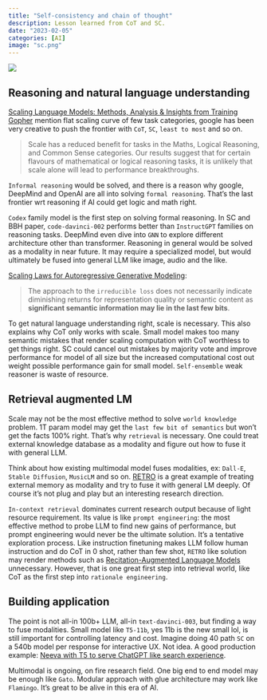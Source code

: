 ```yaml
---
title: "Self-consistency and chain of thought"
description: Lesson learned from CoT and SC. 
date: "2023-02-05"
categories: [AI]
image: "sc.png"
---
```

![](sc.png)

## Reasoning and natural language understanding
[Scaling Language Models: Methods, Analysis & Insights from Training Gopher](http://arxiv.org/abs/2112.11446) mention flat scaling curve of few task categories, google has been very creative to push the frontier with `CoT`, `SC`, `least to most` and so on.

> Scale has a reduced benefit for tasks in the Maths, Logical Reasoning, and Common Sense categories. Our results suggest that for certain flavours of mathematical or logical reasoning tasks, it is unlikely that scale alone will lead to performance breakthroughs. 
 
`Informal reasoning` would be solved, and there is a reason why google, DeepMind and OpenAI are all into solving `formal reasoning`. That's the last frontier wrt reasoning if AI could get logic and math right.

`Codex` family model is the first step on solving formal reasoning. In SC and BBH paper, `code-davinci-002` performs better than `InstructGPT` families on reasoning tasks. DeepMind even dive into `GNN` to explore different architecture other than transformer. Reasoning in general would be solved as a modality in near future. It may require a specialized model, but would ultimately be fused into general LLM like image, audio and the like. 

[Scaling Laws for Autoregressive Generative Modeling](http://arxiv.org/abs/2010.14701):

> The approach to the `irreducible loss` does not necessarily indicate diminishing returns for representation quality or semantic content as **significant semantic information may lie in the last few bits**.

To get natural language understanding right, scale is necessary. This also explains why CoT only works with scale. Small model makes too many semantic mistakes that render scaling computation with CoT worthless to get things right. SC could cancel out mistakes by majority vote and improve performance for model of all size but the increased computational cost out weight possible performance gain for small model. `Self-ensemble` weak reasoner is waste of resource. 

## Retrieval augmented LM
Scale may not be the most effective method to solve `world knowledge` problem. 1T param model may get the `last few bit of semantics` but won't get the facts 100% right. That's why `retrieval` is necessary. One could treat external knowledge database as a modality and figure out how to fuse it with general LLM. 

Think about how existing multimodal model fuses modalities, ex: `Dall-E`, `Stable Diffusion`, `MusicLM` and so on. [RETRO](http://arxiv.org/abs/2112.04426) is a great example of treating external memory as modality and try to fuse it with general LM deeply. Of course it's not plug and play but an interesting research direction.

`In-context retrieval` dominates current research output because of light resource requirement. Its value is like `prompt engineering`: the most effective method to probe LLM to find new gains of performance, but prompt engineering would never be the ultimate solution. It's a tentative exploration process. Like instruction finetuning makes LLM follow human instruction and do CoT in 0 shot, rather than few shot, `RETRO` like solution may render methods such as [Recitation-Augmented Language Models](http://arxiv.org/abs/2210.01296) unnecessary. However, that is one great first step into retrieval world, like CoT as the first step into `rationale engineering`. 

## Building application
The point is not all-in 100b+ LLM, all-in `text-davinci-003`, but finding a way to fuse modalities. Small model like `T5-11b`, yes 11b is the new small lol, is still important for controlling latency and cost. Imagine doing 40 path `SC` on a 540b model per response for interactive UX. Not idea. A good production example: [Neeva with T5 to serve ChatGPT like search experience](https://twitter.com/ramaswmysridhar/status/1621870491945533440?s=12&t=nyAGas8S6bDKS1eLUw9I7Q). 

Multimodal is ongoing, on fire research field. One big end to end model may be enough like `Gato`. Modular approach with glue architecture may work like `Flamingo`. It's great to be alive in this era of AI.
